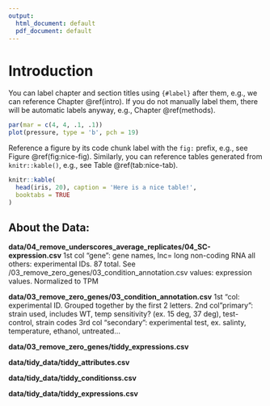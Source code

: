```yaml
---
output:
  html_document: default
  pdf_document: default
---
```

# Introduction {#intro}

You can label chapter and section titles using `{#label}` after them, e.g., we can reference Chapter \@ref(intro). If you do not manually label them, there will be automatic labels anyway, e.g., Chapter \@ref(methods).

```r
par(mar = c(4, 4, .1, .1))
plot(pressure, type = 'b', pch = 19)
```

Reference a figure by its code chunk label with the `fig:` prefix, e.g., see Figure \@ref(fig:nice-fig). Similarly, you can reference tables generated from `knitr::kable()`, e.g., see Table \@ref(tab:nice-tab).

```r
knitr::kable(
  head(iris, 20), caption = 'Here is a nice table!',
  booktabs = TRUE
)
```


## About the Data:

**data/04_remove_underscores_average_replicates/04_SC-expression.csv**
1st col "gene": gene names, lnc= long non-coding RNA
all others: experimental IDs. 87 total. See /03_remove_zero_genes/03_condition_annotation.csv
values: expression values. Normalized to TPM 

**data/03_remove_zero_genes/03_condition_annotation.csv**
1st "col: experimental ID. Grouped together by the first 2 letters.
2nd col "primary": strain used, includes WT, temp sensitivity? (ex. 15 deg, 37 deg), test-control, strain codes
3rd col "secondary": experimental test, ex. salinty, temperature, ethanol, untreated...


**data/03_remove_zero_genes/tiddy_expressions.csv**


**data/tidy_data/tiddy_attributes.csv**

**data/tidy_data/tiddy_conditionss.csv**

**data/tidy_data/tiddy_expressions.csv**




